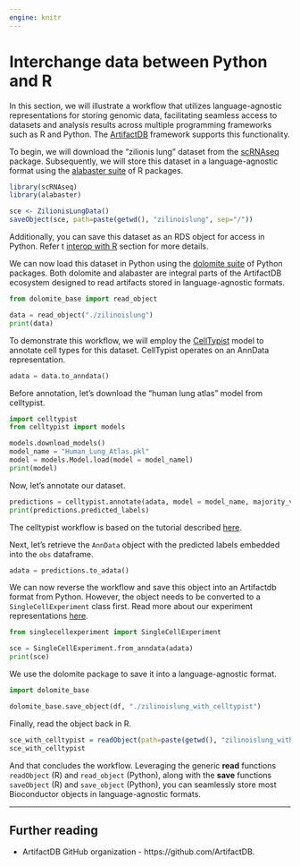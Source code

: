 ```yaml
---
engine: knitr
---
```


# Interchange data between Python and R

In this section, we will illustrate a workflow that utilizes language-agnostic representations for storing genomic data, facilitating seamless access to datasets and analysis results across multiple programming frameworks such as R and Python. The [ArtifactDB](https://github.com/artifactdb) framework supports this functionality.

To begin, we will download the "zilionis lung" dataset from the [scRNAseq](https://bioconductor.org/packages/release/data/experiment/html/scRNAseq.html) package. Subsequently, we will store this dataset in a language-agnostic format using the [alabaster suite](https://github.com/ArtifactDB/alabaster.base) of R packages.

```r
library(scRNAseq)
library(alabaster)

sce <- ZilionisLungData()
saveObject(sce, path=paste(getwd(), "zilinoislung", sep="/"))
```

:::{.callout-note}
Additionally, you can save this dataset as an RDS object for access in Python. Refer t [interop with R](./interop.qmd) section for more details.
:::

We can now load this dataset in Python using the [dolomite suite](https://github.com/ArtifactDB/dolomite-base) of Python packages. Both dolomite and alabaster are integral parts of the ArtifactDB ecosystem designed to read artifacts stored in language-agnostic formats.

```python
from dolomite_base import read_object

data = read_object("./zilinoislung")
print(data)
```

To demonstrate this workflow, we will employ the [CellTypist](https://github.com/Teichlab/celltypist) model to annotate cell types for this dataset. CellTypist operates on an AnnData representation.

```python
adata = data.to_anndata()
```

Before annotation, let's download the "human lung atlas" model from celltypist.

```python
import celltypist
from celltypist import models

models.download_models()
model_name = "Human_Lung_Atlas.pkl"
model = models.Model.load(model = model_namel)
print(model)
```

Now, let's annotate our dataset.

```python
predictions = celltypist.annotate(adata, model = model_name, majority_voting = True)
print(predictions.predicted_labels)
```

:::{.callout-note}
The celltypist workflow is based on the tutorial described [here](https://colab.research.google.com/github/Teichlab/celltypist/blob/main/docs/notebook/celltypist_tutorial.ipynb#scrollTo=postal-chicken).
:::

Next, let's retrieve the `AnnData` object with the predicted labels embedded into the `obs` dataframe.

```python
adata = predictions.to_adata()
```

We can now reverse the workflow and save this object into an Artifactdb format from Python. However, the object needs to be converted to a `SingleCellExperiment` class first. Read more about our experiment representations [here](./experiments/singlecell_expt.qmd).

```python
from singlecellexperiment import SingleCellExperiment

sce = SingleCellExperiment.from_anndata(adata)
print(sce)
```

We use the dolomite package to save it into a language-agnostic format.
```python
import dolomite_base

dolomite_base.save_object(df, "./zilinoislung_with_celltypist")
```

Finally, read the object back in R.
```r
sce_with_celltypist = readObject(path=paste(getwd(), "zilinoislung_with_celltypist", sep="/"))
sce_with_celltypist
```

And that concludes the workflow. Leveraging the generic **read** functions `readObject` (R) and `read_object` (Python), along with the **save** functions `saveObject` (R) and `save_object` (Python), you can seamlessly store most Bioconductor objects in language-agnostic formats.

----

## Further reading

- ArtifactDB GitHub organization - https://github.com/ArtifactDB.